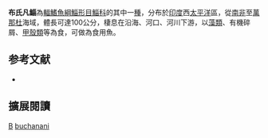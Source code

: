 {{Speciesbox 
| image = Valamugil buchanani.jpg
| image_width = 250px
| image_caption = 布氏凡鯔
| status = NE
| status_system = IUCN3.1
| taxon = Valamugil buchanani 
| authority =  [[Bleeker|Bleeker]], 1853
| synonyms = *''Moolgarda buchanani''<br /><small>Bleeker, 1853</small>
*''Mugil buchanani''<br /><small>Bleeker, 1853</small>
*''Mugil ceylonensis''<br /><small>Günther, 1861</small>
*''Oedalechilus kesteveni''<br /><small>Whitley, 1943</small>
*''Valamugil buchanari''<br /><small>Bleeker, 1853</small>
}}
'''布氏凡鯔'''為[[輻鰭魚綱|輻鰭魚綱]][[鯔形目|鯔形目]][[鯔科|鯔科]]的其中一[[種|種]]，分布於[[印度|印度]]西[[太平洋|太平洋]]區，從[[南非|南非]]至[[萬那杜|萬那杜]]海域，體長可達100公分，棲息在沿海、河口、河川下游，以[[藻類|藻類]]、有機碎屑、[[甲殼類|甲殼類]]等為食，可做為食用魚。

== 参考文献 ==
{{reflist}}
*{{FishBase_species|genus=Valamugil|species=buchanani|year=2012|month=7}}

== 擴展閱讀 == 
{{refbegin}}
{{wikispecies-inline|Valamugil buchanani|布氏凡鯔}}
{{refend}}
{{Taxonbar|from=Q2200477}}

[[Category:食用魚|B]]
[[Category:凡鯔屬|buchanani]]